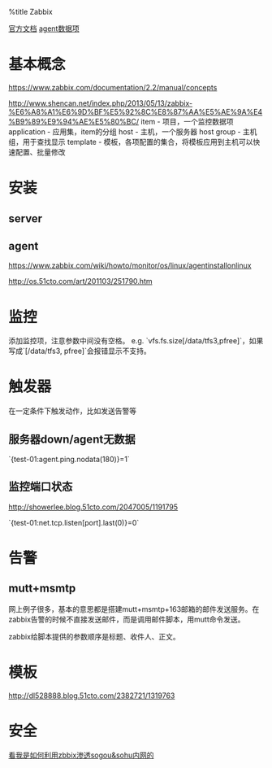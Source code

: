 %title Zabbix

[[https://www.zabbix.com/documentation/2.2|官方文档]]
[[https://www.zabbix.com/documentation/2.0/manual/config/items/itemtypes/zabbix_agent|agent数据项]]

= 基本概念 =
https://www.zabbix.com/documentation/2.2/manual/concepts

[[http://www.shencan.net/index.php/2013/05/13/zabbix-%E6%A8%A1%E6%9D%BF%E5%92%8C%E8%87%AA%E5%AE%9A%E4%B9%89%E9%94%AE%E5%80%BC/]]
item - 项目，一个监控数据项
application - 应用集，item的分组
host - 主机，一个服务器
host group - 主机组，用于查找显示
template - 模板，各项配置的集合，将模板应用到主机可以快速配置、批量修改

= 安装 =
== server ==
== agent ==
[[https://www.zabbix.com/wiki/howto/monitor/os/linux/agentinstallonlinux]]

[[http://os.51cto.com/art/201103/251790.htm]]

= 监控 =
添加监控项，注意参数中间没有空格。
e.g. `vfs.fs.size[/data/tfs3,pfree]`，如果写成`[/data/tfs3, pfree]`会报错显示不支持。

= 触发器 =
在一定条件下触发动作，比如发送告警等

== 服务器down/agent无数据 ==
`{test-01:agent.ping.nodata(180)}=1`

== 监控端口状态 ==
http://showerlee.blog.51cto.com/2047005/1191795

`{test-01:net.tcp.listen[port].last(0)}=0`

= 告警 =
== mutt+msmtp ==
网上例子很多，基本的意思都是搭建mutt+msmtp+163邮箱的邮件发送服务。在zabbix告警的时候不直接发送邮件，而是调用邮件脚本，用mutt命令发送。

zabbix给脚本提供的参数顺序是标题、收件人、正文。

= 模板 =
http://dl528888.blog.51cto.com/2382721/1319763

= 安全 =
[[http://ha.cker.in/1014.seo|看我是如何利用zbbix渗透sogou&sohu内网的]]
